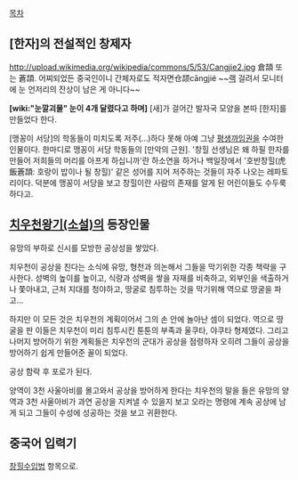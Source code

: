 [[목차]]
== [한자]의 전설적인 창제자 ==
http://upload.wikimedia.org/wikipedia/commons/5/53/Cangjie2.jpg
倉頡 또는 蒼頡. 어찌되었든 중국인이니 간체자로도 적자면仓颉cāngjié
~~[[랙]] 걸려서 모니터에 눈 언저리의 잔상이 남은 게 아니다~~

'''[wiki:"눈깔괴물" 눈이 4개 달렸다고 하며]''' [새]가 걸어간 발자국 모양을 본따 [한자]를 만들었다 한다.

[맹꽁이 서당]의 학동들이 미치도록 저주(…)하다 못해 아예 그냥 [[평생까임권]]을 수여한 인물이다. 한마디로 맹꽁이 서당 학동들의 [만악의 근원]. '창힐 선생님은 왜 하필 한자를 만들어 저희들의 머리를 아프게 하십니까'란 하소연을 하거나 백일장에서 '호반창힐(虎飯蒼頡: 호랑이 밥이나 될 창힐)' 같은 성어를 지어 저주하는 것들이 자주 나오는 레파토리이다. 덕분에 맹꽁이 서당을 보고 창힐이란 사람의 존재를 알게 된 어린이들도 수두룩하다고.

== [[치우천왕기(소설)]]의 등장인물 ==
유망의 부하로 신시를 모방한 공상성을 쌓았다.

치우천이 공상을 친다는 소식에 유망, 형천과 의논해서 그들을 막기위한 각종 책략을 구사한다.
성벽의 높이를 높이고, 식량과 성벽을 쌓을 자재를 비축하고, 외부인을 색출하거나 쫓아내고, 근처 지대를 청야하고, 땅굴로 침투하는 것을 막기위해 역으로 땅굴을 파고...

하지만 이 모든 것은 치우천의 계획이어서 그의 손 안에 놀아난 셈이 되었다.
역으로 땅굴을 판 이들은 치우천이 미리 침투시킨 툰툰의 부족과 울쿠타, 야쿠타 형제였다. 그리고 나머지 방어하기 위한 계획들은 치우천의 군대가 공상을 점령하자 오히려 그들이 공상을 방어하기 쉽게 만들어준 꼴이 되었다.

공상 함락 후 포로가 된다.

양역이 3천 사울아비를 몰고와서 공상을 방어하게 한다는 치우천의 말을 들은 유망의 양역과 3천 사울아비가 과연 공상을 지켜낼 수 있을지 보고 오라는 명령에 계속 공상에 남게 되고 그들이 수성에 성공하는 것을 보고 귀환한다.

== 중국어 입력기 ==
[[창힐수입법]] 항목으로.
